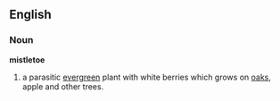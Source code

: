 ==English==
===Noun===
'''mistletoe'''
{{wikipedia}}
# a parasitic [[evergreen]] plant with white berries which grows on [[oak]]s, apple and other trees.